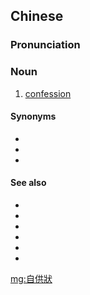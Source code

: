 {{also|自供状}}
==Chinese==
{{zh-forms|s=自供状|type=21}}

===Pronunciation===
{{zh-pron
|m=zìgòngzhuàng
|c=zi6 gung1 zong6
|cat=n
}}

===Noun===
{{zh-noun}}

# [[confession]] {{qualifier|formal document of admission}}

====Synonyms====
* {{zh-l|供詞}}
* {{zh-l|供狀}}
* {{zh-l|自白書}}

====See also====
* {{zh-l|承認}}
* {{zh-l|供認|tr=gòngrèn}}
* {{zh-l|交代}}
* {{zh-l|坦白}}
* {{zh-l|自白}}
* {{zh-l|自供}}

[[mg:自供狀]]